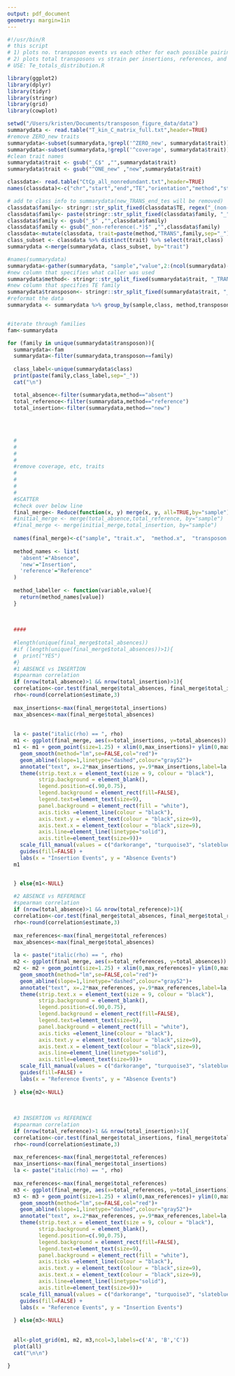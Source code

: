 ```yaml
---
output: pdf_document
geometry: margin=1in
---
```




```r
#!/usr/bin/R
# this script
# 1) plots no. transposon events vs each other for each possible pairing
# 2) plots total transposons vs strain per insertions, references, and absences
# USE: Te_totals_distribution.R

library(ggplot2)
library(dplyr)
library(tidyr)
library(stringr)
library(grid)
library(cowplot)

setwd("/Users/kristen/Documents/transposon_figure_data/data")
summarydata <- read.table("T_kin_C_matrix_full.txt",header=TRUE)
#remove ZERO_new traits
summarydata<-subset(summarydata,!grepl('^ZERO_new', summarydata$trait))
summarydata<-subset(summarydata,!grepl('^coverage', summarydata$trait))
#clean trait names
summarydata$trait <- gsub("_C$" ,"",summarydata$trait)
summarydata$trait <- gsub("^ONE_new" ,"new",summarydata$trait)

classdata<- read.table("CtCp_all_nonredundant.txt",header=TRUE)
names(classdata)<-c("chr","start","end","TE","orientation","method","strain","class")

# add te class info to summarydata(new_TRANS_end_tes will be removed)
classdata$family<- stringr::str_split_fixed(classdata$TE, regex("_(non-)?reference"),2)[,1]
classdata$family<- paste(stringr::str_split_fixed(classdata$family, "_",4)[,3],stringr::str_split_fixed(classdata$family, "_",4)[,4],sep="_")
classdata$family <- gsub("_$" ,"",classdata$family)
classdata$family <- gsub("_non-reference(.*)$" ,"",classdata$family)
classdata<-mutate(classdata, trait=paste(method,"TRANS",family,sep="_"))
class_subset <- classdata %>% distinct(trait) %>% select(trait,class)
summarydata <-merge(summarydata, class_subset, by="trait")

#names(summarydata)
summarydata<-gather(summarydata, "sample","value",2:(ncol(summarydata)-1))
#new column that specifies what caller was used
summarydata$method<- stringr::str_split_fixed(summarydata$trait, "_TRANS_",2)[,1]
#new column that specifies TE family
summarydata$transposon<- stringr::str_split_fixed(summarydata$trait, "_TRANS_",2)[,2]
#reformat the data
summarydata <- summarydata %>% group_by(sample,class, method,transposon) %>% summarise(XX=sum(value,na.rm=TRUE))


#iterate through families
fam<-summarydata

for (family in unique(summarydata$transposon)){
  summarydata<-fam
  summarydata<-filter(summarydata,transposon==family)
  
  class_label<-unique(summarydata$class)
  print(paste(family,class_label,sep="_"))
  cat("\n")

  total_absence<-filter(summarydata,method=="absent")
  total_reference<-filter(summarydata,method=="reference")
  total_insertion<-filter(summarydata,method=="new")
  
  
  
  
  #
  #
  #
  #
  #remove coverage, etc, traits
  #
  #
  #
  #
  #SCATTER
  #check over below line
  final_merge<- Reduce(function(x, y) merge(x, y, all=TRUE,by="sample"), list(total_absence, total_reference, total_insertion))
  #initial_merge <- merge(total_absence,total_reference, by="sample")
  #final_merge <- merge(initial_merge,total_insertion, by="sample")
  
  names(final_merge)<-c("sample", "trait.x",  "method.x",  "transposon.x",	"total_absences",	"trait.y",	"method.y",	"transposon.y",	"total_references",	"trait",	"method",	"transposon",	"total_insertions")
  
  method_names <- list(
    'absent'="Absence",
    'new'="Insertion",
    'reference'="Reference"
  )
  
  method_labeller <- function(variable,value){
    return(method_names[value])
  }
  
  
  
  ####
  
  #length(unique(final_merge$total_absences))
  #if (length(unique(final_merge$total_absences))>1){
  #  print("YES")
  #}
  #1 ABSENCE vs INSERTION
  #spearman correlation
  if (nrow(total_absence)>1 && nrow(total_insertion)>1){
  correlation<-cor.test(final_merge$total_absences, final_merge$total_insertions,method="spearman",exact=FALSE)
  rho<-round(correlation$estimate,3)
  
  max_insertions<-max(final_merge$total_insertions)
  max_absences<-max(final_merge$total_absences)
  
  
  la <- paste("italic(rho) == ", rho)
  m1 <- ggplot(final_merge, aes(x=total_insertions, y=total_absences))
  m1 <- m1 + geom_point(size=1.25) + xlim(0,max_insertions)+ ylim(0,max_insertions)+
    geom_smooth(method="lm",se=FALSE,col="red")+
    geom_abline(slope=1,linetype="dashed",colour="gray52")+
    annotate("text", x=.2*max_insertions, y=.9*max_insertions,label=la,parse=TRUE, colour="red",size=2.5)+
    theme(strip.text.x = element_text(size = 9, colour = "black"),
          strip.background = element_blank(),
          legend.position=c(.90,0.75),
          legend.background = element_rect(fill=FALSE),
          legend.text=element_text(size=9),
          panel.background = element_rect(fill = "white"),
          axis.ticks =element_line(colour = "black"),
          axis.text.y = element_text(colour = "black",size=9),
          axis.text.x = element_text(colour = "black",size=9),
          axis.line=element_line(linetype="solid"),
          axis.title=element_text(size=9))+
    scale_fill_manual(values = c("darkorange", "turquoise3", "slateblue1")) +
    guides(fill=FALSE) +
    labs(x = "Insertion Events", y = "Absence Events")
  m1


  } else{m1<-NULL}
  
  #2 ABSENCE vs REFERENCE
  #spearman correlation
  if (nrow(total_absence)>1 && nrow(total_reference)>1){
  correlation<-cor.test(final_merge$total_absences, final_merge$total_references,method="spearman",exact=FALSE)
  rho<-round(correlation$estimate,3)
  
  max_references<-max(final_merge$total_references)
  max_absences<-max(final_merge$total_absences)
  
  la <- paste("italic(rho) == ", rho)
  m2 <- ggplot(final_merge, aes(x=total_references, y=total_absences))
  m2 <- m2 + geom_point(size=1.25) + xlim(0,max_references)+ ylim(0,max_references)+
    geom_smooth(method="lm",se=FALSE,col="red")+
    geom_abline(slope=1,linetype="dashed",colour="gray52")+
    annotate("text", x=.2*max_references, y=.9*max_references,label=la,parse=TRUE, colour="red",size=2.5)+
    theme(strip.text.x = element_text(size = 9, colour = "black"),
          strip.background = element_blank(),
          legend.position=c(.90,0.75),
          legend.background = element_rect(fill=FALSE),
          legend.text=element_text(size=9),
          panel.background = element_rect(fill = "white"),
          axis.ticks =element_line(colour = "black"),
          axis.text.y = element_text(colour = "black",size=9),
          axis.text.x = element_text(colour = "black",size=9),
          axis.line=element_line(linetype="solid"),
          axis.title=element_text(size=9))+
    scale_fill_manual(values = c("darkorange", "turquoise3", "slateblue1")) +
    guides(fill=FALSE) +
    labs(x = "Reference Events", y = "Absence Events")
  
  } else{m2<-NULL}
  
  
  
  #3 INSERTION vs REFERENCE
  #spearman correlation
  if (nrow(total_reference)>1 && nrow(total_insertion)>1){
  correlation<-cor.test(final_merge$total_insertions, final_merge$total_references,method="spearman",exact=FALSE)
  rho<-round(correlation$estimate,3)
  
  max_references<-max(final_merge$total_references)
  max_insertions<-max(final_merge$total_insertions)
  la <- paste("italic(rho) == ", rho)
  
  max_references<-max(final_merge$total_references)
  m3 <- ggplot(final_merge, aes(x=total_references, y=total_insertions))
  m3 <- m3 + geom_point(size=1.25) + xlim(0,max_references)+ ylim(0,max_references)+
    geom_smooth(method="lm",se=FALSE,col="red")+
    geom_abline(slope=1,linetype="dashed",colour="gray52")+
    annotate("text", x=.2*max_references, y=.9*max_references,label=la,parse=TRUE, colour="red",size=2.5)+
    theme(strip.text.x = element_text(size = 9, colour = "black"),
          strip.background = element_blank(),
          legend.position=c(.90,0.75),
          legend.background = element_rect(fill=FALSE),
          legend.text=element_text(size=9),
          panel.background = element_rect(fill = "white"),
          axis.ticks =element_line(colour = "black"),
          axis.text.y = element_text(colour = "black",size=9),
          axis.text.x = element_text(colour = "black",size=9),
          axis.line=element_line(linetype="solid"),
          axis.title=element_text(size=9))+
    scale_fill_manual(values = c("darkorange", "turquoise3", "slateblue1")) +
    guides(fill=FALSE) +
    labs(x = "Reference Events", y = "Insertion Events")
  
  } else{m3<-NULL}
  
  
  all<-plot_grid(m1, m2, m3,ncol=3,labels=c('A', 'B','C'))
  plot(all)
  cat("\n\n")
  
}



```

